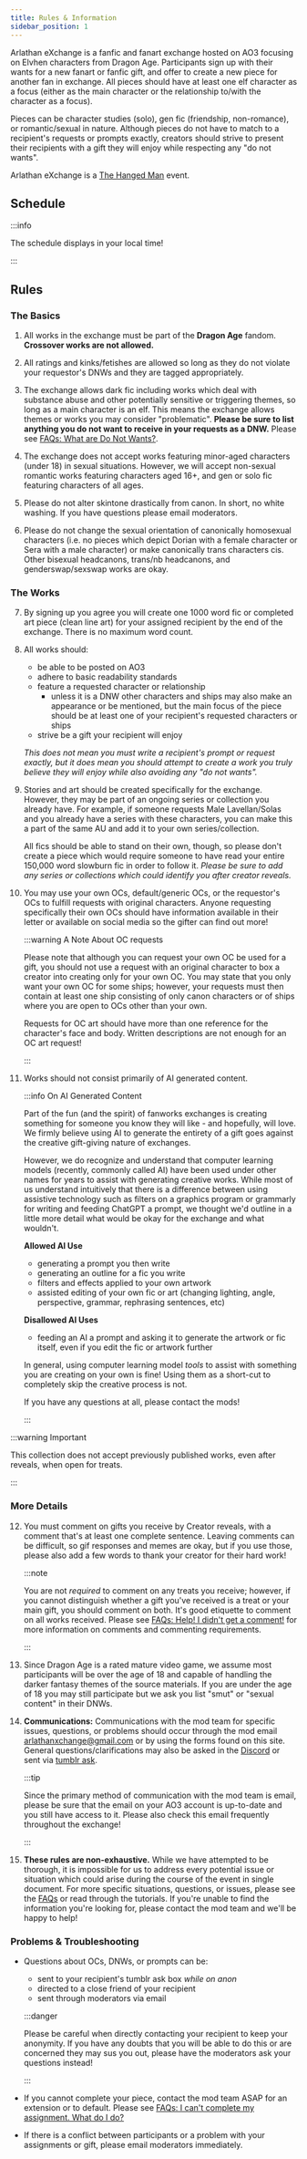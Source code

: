 ```yaml
---
title: Rules & Information
sidebar_position: 1
---
```



Arlathan eXchange is a fanfic and fanart exchange hosted on AO3 focusing on
Elvhen characters from Dragon Age. Participants sign up with their wants for a
new fanart or fanfic gift, and offer to create a new piece for another fan in
exchange. All pieces should have at least one elf character as a focus (either
as the main character or the relationship to/with the character as a focus).

Pieces can be character studies (solo), gen fic (friendship, non-romance), or
romantic/sexual in nature. Although pieces do not have to match to a recipient's
requests or prompts exactly, creators should strive to present their recipients
with a gift they will enjoy while respecting any "do not wants".

Arlathan eXchange is a [The Hanged Man](https://thehangedmanpub.netlify.app/)
event.

## Schedule

:::info

The schedule displays in your local time!

:::

<Schedule />

## Rules

### The Basics

1. All works in the exchange must be part of the **Dragon Age** fandom.
   **Crossover works are not allowed.**

2. All ratings and kinks/fetishes are allowed so long as they do not violate
   your requestor's DNWs and they are tagged appropriately.

3. The exchange allows dark fic including works which deal with substance abuse
   and other potentially sensitive or triggering themes, so long as a main
   character is an elf. This means the exchange allows themes or works you may
   consider "problematic". **Please be sure to list anything you do not want to
   receive in your requests as a DNW.** Please see
   [FAQs: What are Do Not Wants?](./faqs#dnw).

4. The exchange does not accept works featuring minor-aged characters (under 18)
   in sexual situations. However, we will accept non-sexual romantic works
   featuring characters aged 16+, and gen or solo fic featuring characters of
   all ages.

5. Please do not alter skintone drastically from canon. In short, no white
   washing. If you have questions please email moderators.

6. Please do not change the sexual orientation of canonically homosexual
   characters (i.e. no pieces which depict Dorian with a female character or
   Sera with a male character) or make canonically trans characters cis. Other
   bisexual headcanons, trans/nb headcanons, and genderswap/sexswap works are
   okay.

### The Works

7.  By signing up you agree you will create one 1000 word fic or completed art
    piece (clean line art) for your assigned recipient by the end of the
    exchange. There is no maximum word count.

8.  All works should:

    - be able to be posted on AO3
    - adhere to basic readability standards
    - feature a requested character or relationship
      - unless it is a DNW other characters and ships may also make an
        appearance or be mentioned, but the main focus of the piece should be at
        least one of your recipient's requested characters or ships
    - strive be a gift your recipient will enjoy

    _This does not mean you must write a recipient's prompt or request exactly,
    but it does mean you should attempt to create a work you truly believe they
    will enjoy while also avoiding any "do not wants"._

9.  Stories and art should be created specifically for the exchange. However,
    they may be part of an ongoing series or collection you already have. For
    example, if someone requests Male Lavellan/Solas and you already have a
    series with these characters, you can make this a part of the same AU and
    add it to your own series/collection.

    All fics should be able to stand on their own, though, so please don't
    create a piece which would require someone to have read your entire 150,000
    word slowburn fic in order to follow it. _Please be sure to add any series
    or collections which could identify you after creator reveals._

10. You may use your own OCs, default/generic OCs, or the requestor's OCs to
    fulfill requests with original characters. Anyone requesting specifically
    their own OCs should have information available in their letter or available
    on social media so the gifter can find out more!

    :::warning A Note About OC requests

    Please note that although you can request your own OC be used for a gift,
    you should not use a request with an original character to box a creator
    into creating only for your own OC. You may state that you only want your
    own OC for some ships; however, your requests must then contain at least one
    ship consisting of only canon characters or of ships where you are open to
    OCs other than your own.

    Requests for OC art should have more than one reference for the character's
    face and body. Written descriptions are not enough for an OC art request!

    :::

11. Works should not consist primarily of AI generated content.

    :::info On AI Generated Content

    Part of the fun (and the spirit) of fanworks exchanges is creating something
    for someone you know they will like - and hopefully, will love. We firmly
    believe using AI to generate the entirety of a gift goes against the
    creative gift-giving nature of exchanges.

    However, we do recognize and understand that computer learning models
    (recently, commonly called AI) have been used under other names for years to
    assist with generating creative works. While most of us understand
    intuitively that there is a difference between using assistive technology
    such as filters on a graphics program or grammarly for writing and feeding
    ChatGPT a prompt, we thought we'd outline in a little more detail what would
    be okay for the exchange and what wouldn't.

    **Allowed AI Use**

    - generating a prompt you then write
    - generating an outline for a fic you write
    - filters and effects applied to your own artwork
    - assisted editing of your own fic or art (changing lighting, angle,
      perspective, grammar, rephrasing sentences, etc)

    **Disallowed AI Uses**

    - feeding an AI a prompt and asking it to generate the artwork or fic
      itself, even if you edit the fic or artwork further

    In general, using computer learning model _tools_ to assist with something
    you are creating on your own is fine! Using them as a short-cut to
    completely skip the creative process is not.

    If you have any questions at all, please contact the mods!

    :::

:::warning Important

This collection does not accept previously published works, even after reveals,
when open for treats.

:::

### More Details

12. You must comment on gifts you receive by Creator reveals, with a comment
    that's at least one complete sentence. Leaving comments can be difficult, so
    gif responses and memes are okay, but if you use those, please also add a
    few words to thank your creator for their hard work!

    :::note

    You are not _required_ to comment on any treats you receive; however, if you
    cannot distinguish whether a gift you've received is a treat or your main
    gift, you should comment on both. It's good etiquette to comment on all
    works received. Please see
    [FAQs: Help! I didn't get a comment!](./faqs#no-comment)
    for more information on comments and commenting requirements.

    :::

13. Since Dragon Age is a rated mature video game, we assume most participants
    will be over the age of 18 and capable of handling the darker fantasy themes
    of the source materials. If you are under the age of 18 you may still
    participate but we ask you list "smut" or "sexual content" in their DNWs.

14. **Communications:** Communications with the mod team for specific issues,
    questions, or problems should occur through the mod email
    arlathanxchange@gmail.com or by using the forms found on this site. General
    questions/clarifications may also be asked in the
    [Discord](https://discord.gg/F73NDYMeGC) or sent via
    [tumblr ask](https://arlathanxchange.tumblr.com/ask).

    :::tip

    Since the primary method of communication with the mod team is email, please
    be sure that the email on your AO3 account is up-to-date and you still have
    access to it. Please also check this email frequently throughout the
    exchange!

    :::

15. **These rules are non-exhaustive.** While we have attempted to be thorough,
    it is impossible for us to address every potential issue or situation which
    could arise during the course of the event in single document. For more
    specific situations, questions, or issues, please see the [FAQs](./faqs)
    or read through the tutorials. If you're unable to find the information
    you're looking for, please contact the mod team and we'll be happy to help!

### Problems & Troubleshooting

- Questions about OCs, DNWs, or prompts can be:

  - sent to your recipient's tumblr ask box _while on anon_
  - directed to a close friend of your recipient
  - sent through moderators via email

  :::danger

  Please be careful when directly contacting your recipient to keep your
  anonymity. If you have any doubts that you will be able to do this or are
  concerned they may sus you out, please have the moderators ask your questions
  instead!

  :::

- If you cannot complete your piece, contact the mod team ASAP for an extension
  or to default. Please see
  [FAQs: I can't complete my assignment. What do I do?](./faqs#default)

- If there is a conflict between participants or a problem with your assignments
  or gift, please email moderators immediately.
